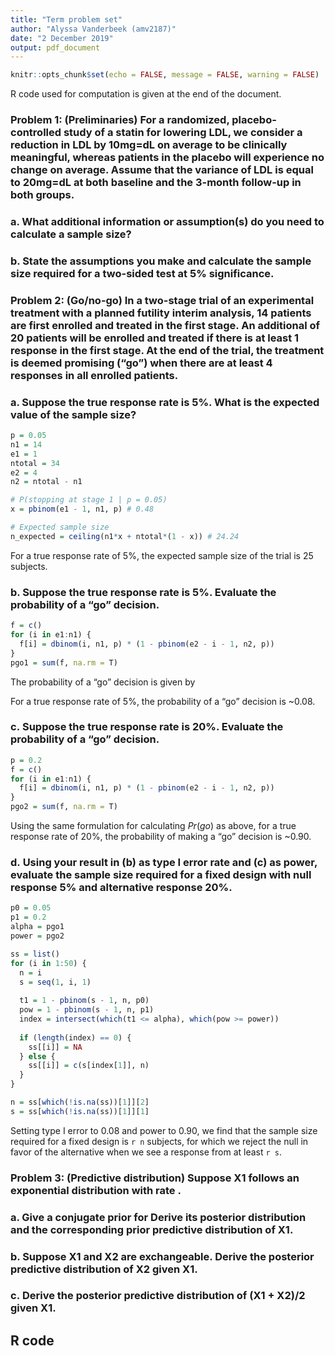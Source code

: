 ```yaml
---
title: "Term problem set"
author: "Alyssa Vanderbeek (amv2187)"
date: "2 December 2019"
output: pdf_document
---
```


```r
knitr::opts_chunk$set(echo = FALSE, message = FALSE, warning = FALSE)
```

R code used for computation is given at the end of the document.


### Problem 1: (Preliminaries) For a randomized, placebo-controlled study of a statin for lowering LDL, we consider a reduction in LDL by 10mg=dL on average to be clinically meaningful, whereas patients in the placebo will experience no change on average. Assume that the variance of LDL is equal to 20mg=dL at both baseline and the 3-month follow-up in both groups.

### a. What additional information or assumption(s) do you need to calculate a sample size?

### b. State the assumptions you make and calculate the sample size required for a two-sided test at 5\% significance.



### Problem 2: (Go/no-go) In a two-stage trial of an experimental treatment with a planned futility interim analysis, 14 patients are first enrolled and treated in the first stage. An additional of 20 patients will be enrolled and treated if there is at least 1 response in the first stage. At the end of the trial, the treatment is deemed promising ("go") when there are at least 4 responses in all enrolled patients.

### a. Suppose the true response rate is 5\%. What is the expected value of the sample size?
```r
p = 0.05
n1 = 14
e1 = 1
ntotal = 34
e2 = 4
n2 = ntotal - n1

# P(stopping at stage 1 | p = 0.05)
x = pbinom(e1 - 1, n1, p) # 0.48

# Expected sample size
n_expected = ceiling(n1*x + ntotal*(1 - x)) # 24.24

```

For a true response rate of 5\%, the expected sample size of the trial is 25 subjects. 

### b. Suppose the true response rate is 5\%. Evaluate the probability of a "go" decision.
```r
f = c()
for (i in e1:n1) {
  f[i] = dbinom(i, n1, p) * (1 - pbinom(e2 - i - 1, n2, p))
}
pgo1 = sum(f, na.rm = T)
```

The probability of a "go" decision is given by 
\begin{align*}
Pr(go) &= Pr(S_{14} \geq 1, S_{34} \geq 4 | p = 0.05) \\
&= ... = \Sigma_{n=1}^{14} [Pr(S_14 = n|p = 0.05) * \Sigma_{m = n}^{34} [Pr(S_{20} 
\geq 4-m | p = 0.05)]].
\end{align*}

For a true response rate of 5\%, the probability of a "go" decision is ~0.08.

### c. Suppose the true response rate is 20\%. Evaluate the probability of a "go" decision.
```r
p = 0.2
f = c()
for (i in e1:n1) {
  f[i] = dbinom(i, n1, p) * (1 - pbinom(e2 - i - 1, n2, p))
}
pgo2 = sum(f, na.rm = T)
```

Using the same formulation for calculating $Pr(go)$ as above, for a true response rate of 20\%, the probability of making a "go" decision is ~0.90.

### d. Using your result in (b) as type I error rate and (c) as power, evaluate the sample size required for a fixed design with null response 5\% and alternative response 20\%.
```r
p0 = 0.05
p1 = 0.2
alpha = pgo1
power = pgo2

ss = list()
for (i in 1:50) {
  n = i
  s = seq(1, i, 1)
  
  t1 = 1 - pbinom(s - 1, n, p0)
  pow = 1 - pbinom(s - 1, n, p1)
  index = intersect(which(t1 <= alpha), which(pow >= power))
  
  if (length(index) == 0) {
    ss[[i]] = NA
  } else {
    ss[[i]] = c(s[index[1]], n)
  }
}

n = ss[which(!is.na(ss))[1]][2]
s = ss[which(!is.na(ss))[1]][1]


```

Setting type I error to 0.08 and power to 0.90, we find that the sample size required for a fixed design is `r n` subjects, for which we reject the null in favor of the alternative when we see a response from at least `r s`. 


### Problem 3: (Predictive distribution) Suppose X1 follows an exponential distribution with rate .

### a. Give a conjugate prior for Derive its posterior distribution and the corresponding prior predictive distribution of X1.

### b. Suppose X1 and X2 are exchangeable. Derive the posterior predictive distribution of X2 given X1.

### c. Derive the posterior predictive distribution of (X1 + X2)/2 given X1.


\pagebreak

## R code

```r

```

